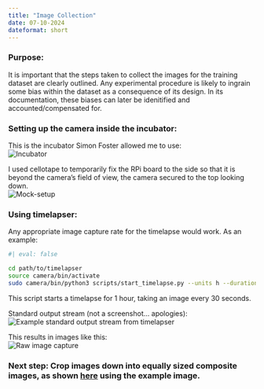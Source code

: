 ```yaml
---
title: "Image Collection"
date: 07-10-2024
dateformat: short
---
```

### Purpose: \ 
It is important that the steps taken to collect the images for the training dataset are clearly outlined. Any experimental procedure is likely to ingrain some bias within the dataset as a consequence of its design. In its documentation, these biases can later be idenitified and accounted/compensated for.\

### Setting up the camera inside the incubator: \
This is the incubator Simon Foster allowed me to use: \
![Incubator](images/incubator.jpeg) \

I used cellotape to temporarily fix the RPi board to the side so that it is beyond the camera's field of view, the camera secured to the top looking down. \
![Mock-setup](images/setup.jpeg) \

### Using timelapser: \
Any appropriate image capture rate for the timelapse would work. As an example: \
```bash
#| eval: false

cd path/to/timelapser
source camera/bin/activate 
sudo camera/bin/python3 scripts/start_timelapse.py --units h --duration 1 --samples 120 --path path/to/desired/image/output/directory
```
This script starts a timelapse for 1 hour, taking an image every 30 seconds. \ 

Standard output stream (not a screenshot... apologies): \
![Example standard output stream from timelapser](images/timelapser.jpeg) \

This results in images like this: \
 ![Raw image capture](images/raw_example.png) \

### Next step: Crop images down into equally sized composite images, as shown [here](images/downsized/) using the example image.
